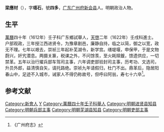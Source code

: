 '''梁應材'''（{{bd|？||？||}}），字'''瑶石'''，號'''四多'''，[[广东|广东]][[广州府|广州府]][[新会县|新会县]]人。明朝政治人物。

==生平==
[[萬曆|萬曆]]四十年（1612年）壬子科广东鄉試舉人，[[天啓|天啓]]二年（1622年）壬戌科進士。户部观政，三年授江西进贤令，为豫章剧邑，廉静自持，临之以简，御之以宽，政无不理。七年以艰去，崇祯三年起补芜湖令，新学宫。缮堤堰，申保甲，于是文物蔚兴，奸宄潜息。两摄关篆，税课之外，不问馀羡，至火耗赎鍰，馈遗供应，一切禁革。五年以治行擢兵部车驾司主事，六年调吏部验封司主事，历考功、文选司，升员外郎，益清慎自矢，请托路绝。崇祯九年请假归，杜门不出。鼎革后，隐居阳春山中，足迹不入城市，诫家人不得仍称故号，但呼曰阿翁，寿七十六卒<ref>《广州府志》</ref>。

==参考文献==
{{reflist}}

{{天啓二年壬戌科殿試金榜}}

{{Authority control}}

{{DEFAULTSORT:}}
[[Category:新會人|Category:新會人]]
[[Category:梁姓|Y]]
[[Category:萬曆四十年壬子科舉人|Category:萬曆四十年壬子科舉人]]
[[Category:明朝进贤县知县|Category:明朝进贤县知县]]
[[Category:明朝兵部主事|Category:明朝兵部主事]]
[[Category:明朝芜湖县知县|Category:明朝芜湖县知县]]
[[Category:明朝吏部主事|Category:明朝吏部主事]]


{{明朝官员小作品}}